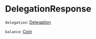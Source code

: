 # DelegationResponse

`delegation`: [Delegation]

`balance`: [Coin]

[Delegation]: /types/delegation
[Coin]: /types/coin